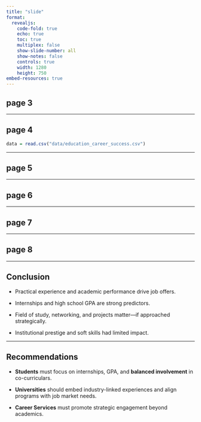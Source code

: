 ```yaml
---
title: "slide"
format: 
  revealjs:
    code-fold: true
    echo: true
    toc: true
    multiplex: false
    show-slide-number: all
    show-notes: false
    controls: true
    width: 1280
    height: 750
embed-resources: true
---
```


## page 3

---

## page 4

```r
data = read.csv("data/education_career_success.csv")
```


--- 

## page 5

---

## page 6

---

## page 7

---

## page 8

---

## Conclusion

::: {.fragment}
- Practical experience and academic performance drive job offers.
:::

::: {.fragment}
- Internships and high school GPA are strong predictors.
:::

::: {.fragment}
- Field of study, networking, and projects matter—if approached strategically.
:::

::: {.fragment}
- Institutional prestige and soft skills had limited impact.
:::


---

## Recommendations

::: {.fragment}
- **Students** must focus on internships, GPA, and **balanced involvement** in co-curriculars.
:::

::: {.fragment}
- **Universities** should embed industry-linked experiences and align programs with job market needs.
:::

::: {.fragment}
- **Career Services** must promote strategic engagement beyond academics.
:::
